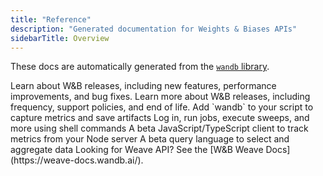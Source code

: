 ```yaml
---
title: "Reference"
description: "Generated documentation for Weights & Biases APIs"
sidebarTitle: Overview
---
```


These docs are automatically generated from the [`wandb` library](https://github.com/wandb/wandb).

<CardGroup>
<Card title="Release notes" href="/ref/release-notes/">
Learn about W&B releases, including new features, performance improvements, and bug fixes.
</Card>
<Card title="Release policies and processes" href="/ref/release-notes/release-policies/">
Learn more about W&B releases, including frequency, support policies, and end of life.
</Card>
<Card title="Python Library" href="/ref/python/">
Add `wandb` to your script to capture metrics and save artifacts
</Card>
<Card title="Command Line Interface" href="/ref/cli/">
Log in, run jobs, execute sweeps, and more using shell commands
</Card>
<Card title="JavaScript Library" href="/ref/js/">
A beta JavaScript/TypeScript client to track metrics from your Node server
</Card>
<Card title="Query panels" href="/ref/query-panel/">
A beta query language to select and aggregate data
</Card>
</CardGroup>

<Info>
Looking for Weave API? See the [W&B Weave Docs](https://weave-docs.wandb.ai/).
</Info>